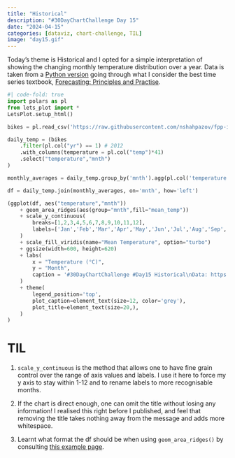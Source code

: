 ```yaml
---
title: "Historical"
description: "#30DayChartChallenge Day 15"
date: "2024-04-15"
categories: [dataviz, chart-challenge, TIL]
image: "day15.gif"
---
```


Today's theme is Historical and I opted for a simple interpretation of showing the changing monthly temperature distribution over a year. Data is taken from a [Python version](https://github.com/nshahpazov/fpp-in-python) going through what I consider the best time series textbook, [Forecasting: Principles and Practise](https://otexts.com/fpp3/).


```python
#| code-fold: true
import polars as pl
from lets_plot import *
LetsPlot.setup_html()

bikes = pl.read_csv('https://raw.githubusercontent.com/nshahpazov/fpp-in-python/master/data/bikes/day.csv')

daily_temp = (bikes
    .filter(pl.col("yr") == 1) # 2012
    .with_columns(temperature = pl.col("temp")*41)
    .select("temperature","mnth")
)

monthly_averages = daily_temp.group_by('mnth').agg(pl.col('temperature').mean().alias('mean_temp'))

df = daily_temp.join(monthly_averages, on='mnth', how='left')

(ggplot(df, aes("temperature","mnth"))
    + geom_area_ridges(aes(group="mnth",fill="mean_temp"))
    + scale_y_continuous(
        breaks=[1,2,3,4,5,6,7,8,9,10,11,12], 
        labels=['Jan','Feb','Mar','Apr','May','Jun','Jul','Aug','Sep','Oct','Nov','Dec']
    )
    + scale_fill_viridis(name="Mean Temperature", option="turbo")
    + ggsize(width=600, height=620)
    + labs(
        x = "Temperature (°C)",
        y = "Month",
        caption = '#30DayChartChallenge #Day15 Historical\nData: https://github.com/nshahpazov/fpp-in-python/tree/master/data/bikes\nMade by: www.ddanieltan.com'
    )  
    + theme(
        legend_position='top',
        plot_caption=element_text(size=12, color='grey'),
        plot_title=element_text(size=20,),
    )
)
```

# TIL
1. `scale_y_continuous` is the method that allows one to have fine grain control over the range of axis values and labels. I use it here to force my y axis to stay within 1-12 and to rename labels to more recognisable months.

2. If the chart is direct enough, one can omit the title without losing any information! I realised this right before I published, and feel that removing the title takes nothing away from the message and adds more whitespace.

3. Learnt what format the df should be when using `geom_area_ridges()` by consulting [this example page](https://nbviewer.org/github/JetBrains/lets-plot-docs/blob/master/source/examples/demo/post-punk_remake.ipynb).